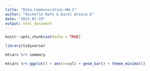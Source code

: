 ```yaml
---
title: "Data-Communication-HW-1"
author: "Rochelle Rafn & Karol Orozco E"
date: "2023-01-19"
output: html_document
---
```


```r
knitr::opts_chunk$set(echo = TRUE)
```

```r
library(tidyverse)

mtcars %>% summary
```

```r
mtcars %>% ggplot() + aes(x=cyl) + geom_bar() + theme_minimal()
```
